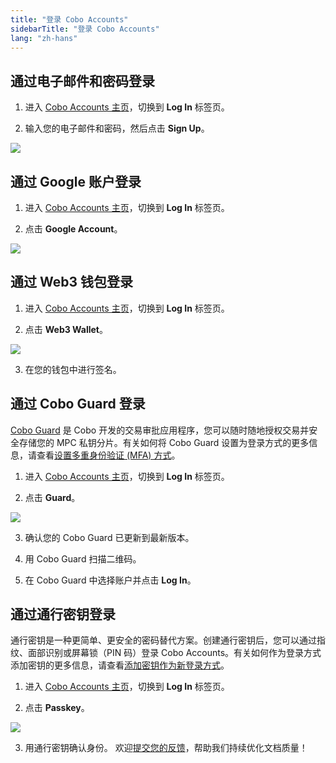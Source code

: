 ```yaml
---
title: "登录 Cobo Accounts"
sidebarTitle: "登录 Cobo Accounts"
lang: "zh-hans"
---
```


## 通过电子邮件和密码登录

1. 进入 [Cobo Accounts 主页](https://accounts.cobo.com/)，切换到 **Log In** 标签页。

2. 输入您的电子邮件和密码，然后点击 **Sign Up**。

<img src="/cn/images/cobo-accounts/-srHe9u4-CKdI4g1oFtV60EcPvltUBmBwoK5ht4oUjZqjrgWOFehBeMAi1LbkhK_nQhCocBtGJ3KQPeRULnFwg5w1-q0OMOg3nrYu3fVPxrL3cIvBC5ZfMFZTDleY0YsDtHRrRGGVyHtLqAnvtDhfns.png" className="screenshot_modal"/>

## 通过 Google 账户登录

1. 进入 [Cobo Accounts 主页](https://accounts.cobo.com/)，切换到 **Log In** 标签页。

2. 点击 **Google Account**。

<img src="/cn/images/cobo-accounts/-srHe9u4-CKdI4g1oFtV60EcPvltUBmBwoK5ht4oUjZqjrgWOFehBeMAi1LbkhK_nQhCocBtGJ3KQPeRULnFwg5w1-q0OMOg3nrYu3fVPxrL3cIvBC5ZfMFZTDleY0YsDtHRrRGGVyHtLqAnvtDhfns.png" className="screenshot_modal"/>

## 通过 Web3 钱包登录

1. 进入 [Cobo Accounts 主页](https://accounts.cobo.com/)，切换到 **Log In** 标签页。

2. 点击 **Web3 Wallet**。

<img src="/cn/images/cobo-accounts/-srHe9u4-CKdI4g1oFtV60EcPvltUBmBwoK5ht4oUjZqjrgWOFehBeMAi1LbkhK_nQhCocBtGJ3KQPeRULnFwg5w1-q0OMOg3nrYu3fVPxrL3cIvBC5ZfMFZTDleY0YsDtHRrRGGVyHtLqAnvtDhfns.png" className="screenshot_modal"/>

3. 在您的钱包中进行签名。

## 通过 Cobo Guard 登录

<Note>[Cobo Guard](/cn/guard/introduction) 是 Cobo 开发的交易审批应用程序，您可以随时随地授权交易并安全存储您的 MPC 私钥分片。有关如何将 Cobo Guard 设置为登录方式的更多信息，请查看[设置多重身份验证 (MFA) 方式](/cn/accounts/set-up-mfa)。</Note>

1. 进入 [Cobo Accounts 主页](https://accounts.cobo.com/)，切换到 **Log In** 标签页。

2. 点击 **Guard**。

<img src="/cn/images/cobo-accounts/-srHe9u4-CKdI4g1oFtV60EcPvltUBmBwoK5ht4oUjZqjrgWOFehBeMAi1LbkhK_nQhCocBtGJ3KQPeRULnFwg5w1-q0OMOg3nrYu3fVPxrL3cIvBC5ZfMFZTDleY0YsDtHRrRGGVyHtLqAnvtDhfns.png" className="screenshot_modal"/>

3. 确认您的 Cobo Guard 已更新到最新版本。

4. 用 Cobo Guard 扫描二维码。

5. 在 Cobo Guard 中选择账户并点击 **Log In**。

## 通过通行密钥登录

<Note>通行密钥是一种更简单、更安全的密码替代方案。创建通行密钥后，您可以通过指纹、面部识别或屏幕锁（PIN 码）登录 Cobo Accounts。有关如何作为登录方式添加密钥的更多信息，请查看[添加密钥作为新登录方式](/cn/accounts/add-passkey-as-login-method)。</Note>

1. 进入 [Cobo Accounts 主页](https://accounts.cobo.com/)，切换到 **Log In** 标签页。

2. 点击 **Passkey**。

<img src="/cn/images/cobo-accounts/-srHe9u4-CKdI4g1oFtV60EcPvltUBmBwoK5ht4oUjZqjrgWOFehBeMAi1LbkhK_nQhCocBtGJ3KQPeRULnFwg5w1-q0OMOg3nrYu3fVPxrL3cIvBC5ZfMFZTDleY0YsDtHRrRGGVyHtLqAnvtDhfns.png" className="screenshot_modal"/>

3. 用通行密钥确认身份。
<Tip>欢迎[提交您的反馈](https://forms.zohopublic.com/cobo/form/DocumentFeedbackForm/formperma/QvLOhxJv1_JMsJ-1dleZ8Itb_7rzN-LtgvsDdxosoVI?referrername=manuals)，帮助我们持续优化文档质量！</Tip>